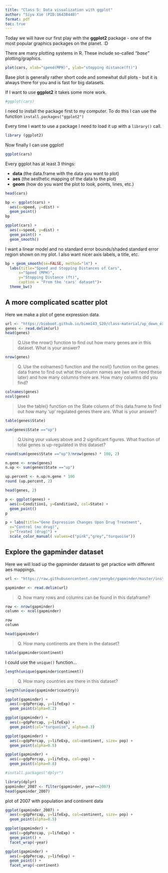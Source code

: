 ```yaml
---
title: "Class 5: Data visualization with ggplot"
author: "Siyu Xie (PID:16438448)"
format: pdf
toc: true
---
```


Today we will have our first play with the **ggplot2** package - one of the most popular graphics packages on the planet. :D

There are many plotting systems in R. These include so-called *"base"* plotting/graphics.

```r
plot(cars, xlab="speed(MPH)", ylab="stopping distance(ft)")
```

Base plot is generally rather short code and somewhat dull plots - but it is always there for you and is fast for big datasets.

If I want to use **ggplot2** it takes some more work.

```r
#ggplot(cars)
```

I need to install the package first to my computer. To do this I can use the function `install.packages("ggplot2")`

Every time I want to use a package I need to load it up with a `library()` call.

```r
library (ggplot2)
```

Now finally I can use ggplot!

```r
ggplot(cars)
```

Every ggplot has at least 3 things:

-   **data** (the data.frame with the data you want to plot)
-   **aes** (the aesthetic mapping of the data to the plot)
-   **geom** (how do you want the plot to look, points, lines, etc.)

```r
head(cars)
```
```r
bp <- ggplot(cars) +
  aes(x=speed, y=dist) +
  geom_point()
bp
```

```r
ggplot(cars) +
  aes(x=speed, y=dist) +
  geom_point() +
  geom_smooth()
```

I want a linear model and no standard error bounds/shaded standard error region shown on my plot. I also want nicer axis labels, a title, etc.


```r
bp + geom_smooth(se=FALSE, method="lm") +
  labs(title="Speed and Stopping Distances of Cars",
      x="Speed (MPH)",
      y="Stopping Distance (ft)",
      caption = "From the 'cars' dataset")+
  theme_bw()
```

## A more complicated scatter plot

Here we make a plot of gene expression data

```r
url <- "https://bioboot.github.io/bimm143_S20/class-material/up_down_expression.txt"
genes <- read.delim(url)
head(genes)
```

> Q.Use the nrow() function to find out how many genes are in this dataset. What is your answer?

```r
nrow(genes)
```

> Q. Use the colnames() function and the ncol() function on the genes data frame to find out what the column names are (we will need these later) and how many columns there are. How many columns did you find?

```r
colnames(genes)
ncol(genes)
```

> Use the table() function on the State column of this data.frame to find out how many ‘up’ regulated genes there are. What is your answer?

```r
table(genes$State)
```
```r
sum(genes$State =="up")
```

> Q.Using your values above and 2 significant figures. What fraction of total genes is up-regulated in this dataset?

```r
round(sum(genes$State =="up")/nrow(genes) * 100, 2)
```

```r
n.gene <- nrow(genes)
n.up <- sum(genes$State =="up")

up.percent <- n.up/n.gene * 100
round (up.percent, 2)
```

```r
head(genes, 2)
```

```r
p <- ggplot(genes) +
  aes(x=Condition1, y=Condition2, col=State) +
  geom_point()
p
```

```r
p + labs(title="Gene Expression Changes Upon Drug Treatment",
  x="Control (no drug)",
  y="Treated (drug)") +
  scale_color_manual( values=c("pink","grey","turquoise"))

```
## Explore the gapminder dataset

Here we will load up the gapminder dataset to get practice with different aes mappings.

```r
url <- "https://raw.githubusercontent.com/jennybc/gapminder/master/inst/extdata/gapminder.tsv"

gapminder <- read.delim(url)
```

>Q. how many rows and columns can be found in this dataframe?

```r
row <- nrow(gapminder)
column <- ncol(gapminder)

row
column
```

```r
head(gapminder)
```
>Q. How many continents are there in the dataset?

```r
table(gapminder$continent)
```


I could use the `unique()` function...
```r
length(unique(gapminder$continent))
```


>Q. How many countries are there in this dataset?

```r
length(unique(gapminder$country))
```

```r
ggplot(gapminder) +
  aes(x=gdpPercap, y=lifeExp) +
  geom_point(alpha=0.2)
```

```r
ggplot(gapminder) +
  aes(x=gdpPercap, y=lifeExp) +
  geom_point(col="turquoise", alpha=0.3)
```

```r
ggplot(gapminder) +
  aes(x=gdpPercap, y=lifeExp, col=continent, size= pop) +
  geom_point(alpha=0.5)
```
```r
ggplot(gapminder) +
  aes(x=gdpPercap, y=lifeExp, col=pop) +
  geom_point(alpha=0.8)
```

```r
#install.packages("dplyr")
```

```r
library(dplyr)
gapminder_2007 <- filter(gapminder, year==2007)
head(gapminder_2007)
```

plot of 2007 with population and continent data
```r
ggplot(gapminder_2007) + 
  aes(x=gdpPercap, y=lifeExp, col=continent, size= pop) +
  geom_point(alpha=0.5)
```

```r
ggplot(gapminder) +
  aes(x=gdpPercap, y=lifeExp) +
  geom_point() +
  facet_wrap(~year)
```

```r
ggplot(gapminder) +
  aes(x=gdpPercap, y=lifeExp) +
  geom_point() +
  facet_wrap(~continent)
```

